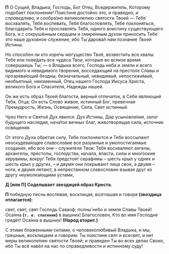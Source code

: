 **П** О Сущий, Владыка, Господь, Бог Отец, Вседержитель, Которому подобает поклонение! Поистине достойно это, и праведно, *и справедливо,* и сообра́зно великолепию святости Твоей — Тебя́ восхвалять, Тебя воспевать, Тебя благословлять, Тебе поклоняться, благодарить Тебя и прославлять Тебя, одного воистину существующего Бога, и с сокрушённым сердцем и смире́нным духом приносить Тебе́ это наше духовное служение, ибо Ты́ дарова́л нам познание Твоей Истины.

Но способен ли кто изре́чь могущество Твоё, возвестить все хвалы Тебе или пове́дать все чудеса Твои, которые во всякое время совершаешь Ты́, — о Владыка всего, Господь неба и земли и всего видимого и невидимого творения, восседающий на престоле Славы и прозрева́ющий бездны, безначальный, невидимый, непостижи́мый, необъятный, неизменный, Отец нашего Господа Иисуса Христа, великого Бога и Спасителя, Надежды нашей.

Он же есть образ Твоей благости, верный отпечаток, в Себе являющий Тебя, Отца; Он есть Слово живое, истинный Бог, превечная Премудрость, Жизнь, Освящение, Сила, Свет истинный.

Чрез Него и Святой Дух явился: Дух Истины, Дар усыновле́ния, залог будущего наследия, нача́ток вечных благ, животворящая сила, источник освящения.

От этого Духа обретая силу, Тебе поклоняются и Тебе воссылают неоскудева́ющее славословие все разумные и умопостигаемые создания, ибо все они – служители Твои: Тебя восхваляют ангелы, архангелы, престолы, господства, начала, власти, силы и многоокие херувимы, вокруг Тебя предстоят серафимы – шесть крыл у одних и шесть крыл у других, – и двумя они покрывают лица свои, а двумя – ноги, и двумя летают, в непрестанном славословии взывая друг ко другу неумолка́ющими устами,

**Д [или П] Соделывает звездицей образ Креста.**

**П** победную песнь воспевая, восклицая, возглашая и говоря **(звездица отлагается)**:

свят, свят, свят Господь Саваоф; полны́ небо и земля Славы Твоей! Оса́нна **(`т. е. спасение`)** в вышних! Благословен, Кто во имя Господне грядёт! Оса́нна в вышних! **(Народ вторит.)**

С этими блаженными силами, о человеколюбивый Владыка, и мы, грешные, восклицаем и говорим: Ты поистине свят и всесвят, и нет меры великолепию святости Твоей; и праведен Ты во всех делах Своих, ибо Ты всё навёл на нас по справедливости и истинному суду!
